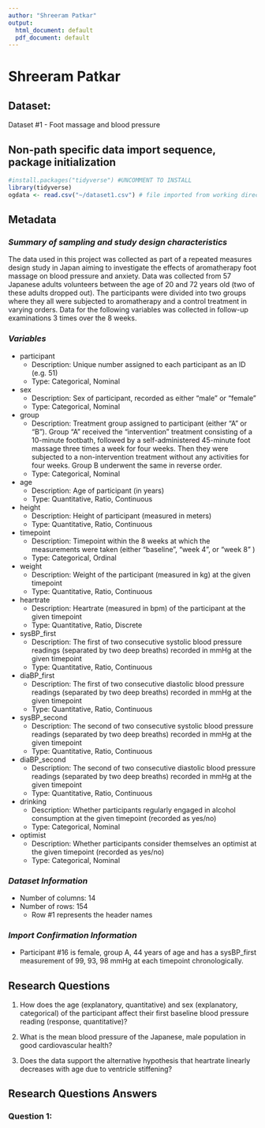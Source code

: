 ```yaml
---
author: "Shreeram Patkar"
output:
  html_document: default
  pdf_document: default
---
```

# Shreeram Patkar 

## Dataset: 
Dataset #1 - Foot massage and blood pressure

## Non-path specific data import sequence, package initialization

```r
#install.packages("tidyverse") #UNCOMMENT TO INSTALL
library(tidyverse)
ogdata <- read.csv("~/dataset1.csv") # file imported from working directory
```


## Metadata
### *Summary of sampling and study design characteristics*

The data used in this project was collected as part of a repeated measures design study in Japan aiming
to investigate the effects of aromatherapy foot massage on blood pressure and anxiety. 
Data was collected from 57 Japanese adults volunteers between the age of 20 and 72 years old 
(two of these adults dropped out). The participants were divided into two groups where they all were subjected to 
aromatherapy and a control treatment in varying orders. Data for the following variables was collected in 
follow-up examinations 3 times over the 8 weeks. 


### *Variables*

- participant
  - Description: Unique number assigned to each participant as an ID (e.g. 51)
  - Type: Categorical, Nominal

- sex
  - Description: Sex of participant, recorded as either "male" or "female"
  - Type: Categorical, Nominal
  
- group
  - Description: Treatment group assigned to participant (either "A" or "B"). Group "A" received 
  the "intervention" treatment consisting of a 10-minute footbath, followed by a self-administered
  45-minute foot massage three times a week for four weeks. Then they were subjected to a 
  non-intervention treatment without any activities for four weeks. Group B underwent the 
  same in reverse order. 
  - Type: Categorical, Nominal
  
- age
  - Description: Age of participant (in years)
  - Type: Quantitative, Ratio, Continuous

- height
  - Description: Height of participant (measured in meters)
  - Type: Quantitative, Ratio, Continuous
  
- timepoint
  - Description: Timepoint within the 8 weeks at which the measurements were taken
  (either "baseline", "week 4", or "week 8" )
  - Type: Categorical, Ordinal
  
- weight
  - Description: Weight of the participant (measured in kg) at the given timepoint
  - Type: Quantitative, Ratio, Continuous
  
- heartrate
  - Description: Heartrate (measured in bpm) of the participant at the given timepoint
  - Type: Quantitative, Ratio, Discrete

- sysBP_first
  - Description: The first of two consecutive systolic blood pressure readings 
  (separated by two deep breaths) recorded in mmHg at the given timepoint
  - Type: Quantitative, Ratio, Continuous
  
- diaBP_first
  - Description: The first of two consecutive diastolic blood pressure readings 
  (separated by two deep breaths) recorded in mmHg at the given timepoint
  - Type: Quantitative, Ratio, Continuous
  
- sysBP_second
  - Description: The second of two consecutive systolic blood pressure readings 
  (separated by two deep breaths) recorded in mmHg at the given timepoint
  - Type: Quantitative, Ratio, Continuous
  
- diaBP_second
  - Description: The second of two consecutive diastolic blood pressure readings 
  (separated by two deep breaths) recorded in mmHg at the given timepoint
  - Type: Quantitative, Ratio, Continuous

- drinking
  - Description: Whether participants regularly engaged in alcohol consumption 
  at the given timepoint (recorded as yes/no)
  - Type: Categorical, Nominal
  
- optimist
  - Description: Whether participants consider themselves an optimist
  at the given timepoint (recorded as yes/no)
  - Type: Categorical, Nominal
  

  
  
### *Dataset Information*

- Number of columns: 14
- Number of rows: 154
  - Row #1 represents the header names

### *Import Confirmation Information*
- Participant #16 is female, group A, 44 years of age and has a sysBP_first measurement of 
99, 93, 98 mmHg at each timepoint chronologically.

## Research Questions

1) How does the age (explanatory, quantitative) and sex (explanatory, categorical) 
of the participant affect their first baseline blood pressure reading (response, quantitative)?

2) What is the mean blood pressure of the Japanese, male population in good cardiovascular health?

3) Does the data support the alternative hypothesis that heartrate linearly decreases with
age due to ventricle stiffening?

## Research Questions Answers

### Question 1:









